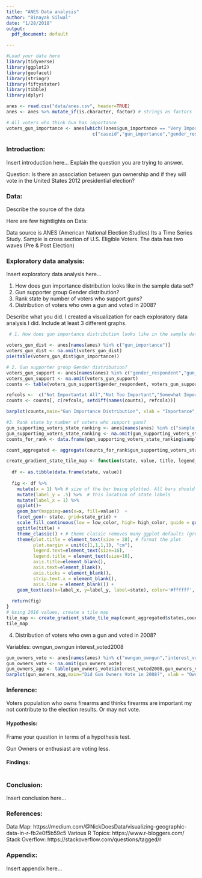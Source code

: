 ```yaml
---
title: "ANES Data analysis"
author: "Binayak Silwal"
date: "1/28/2018"
output:
  pdf_document: default

---
```


<!-- For more info on RMarkdown see http://rmarkdown.rstudio.com/ -->

<!-- Enter the code required to load your data in the space below. The data will be loaded but the line of code won't show up in your write up (echo=FALSE) in order to save space-->
```r
#Load your data here
library(tidyverse)
library(ggplot2)
library(geofacet)
library(stringr)
library(fiftystater)
library(tibble)
library(dplyr)

anes <- read.csv("data/anes.csv", header=TRUE)
anes <- anes %>% mutate_if(is.character, factor) # strings as factors

# All voters who think Gun has importance
voters_gun_importance <- anes[which((anes$gun_importance == "Very Important") | (anes$gun_importance == "Extremely Important") | (anes$gun_importance == "Somewhat Important")),names(anes) %in% 
                                c("caseid","gun_importance","gender_respondent","incgroup_prepost","sample_state","owngun_owngun")]

```

<!-- In the remainder of the document, add R code chunks as needed -->

### Introduction:

Insert introduction here...  Explain the question you are trying to answer.

Question: Is there an association between gun ownership and if they will vote in the United States 2012 presidential election?

### Data:

Describe the source of the data

Here are few hightlights on Data: 

Data source is ANES (American National Election Studies)
Its a Time Series Study.
Sample is cross section of U.S. Eligible Voters.
The data has two waves (Pre & Post Election)


### Exploratory data analysis:

Insert exploratory data analysis here...

1. How does gun importance distribution looks like in the sample data set?
2. Gun supporter group Gender distribution?
3. Rank state by number of voters who support guns?
4. Distribution of voters who own a gun and voted in 2008?

  Describe what you did.
I created a visualization for each exploratory data analysis I did. 
  Include at least 3 different graphs.  
```r
 # 1. How does gun importance distribution looks like in the sample data set?

voters_gun_dist <- anes[names(anes) %in% c("gun_importance")]
voters_gun_dist <- na.omit(voters_gun_dist)
pie(table(voters_gun_dist$gun_importance))

```

```r
# 2. Gun supporter group Gender distribution?
voters_gun_support <- anes[names(anes) %in% c("gender_respondent","gun_importance")]
voters_gun_support <- na.omit(voters_gun_support)
counts <- table(voters_gun_support$gender_respondent, voters_gun_support$gun_importance)

refcols <-  c("Not Importantat All","Not Too Important","Somewhat Important","Very Important","Extremely Important")
counts <- counts[, c(refcols, setdiff(names(counts), refcols))]

barplot(counts,main="Gun Importance Distribution", xlab = "Importance", ylab = "count", col = c("purple","sky blue"),las=1,legend=rownames(counts))
```

```r
#3. Rank state by number of voters who support guns?
gun_supporting_voters_state_ranking <- anes[names(anes) %in% c("sample_state","gun_importance")]
gun_supporting_voters_state_ranking <- na.omit(gun_supporting_voters_state_ranking)
counts_for_rank <- data.frame(gun_supporting_voters_state_ranking$sample_state, gun_supporting_voters_state_ranking$gun_importance)

count_aggregated <- aggregate(counts_for_rank$gun_supporting_voters_state_ranking.gun_importance,list(states = counts_for_rank$gun_supporting_voters_state_ranking.sample_state), length)

create_gradient_state_tile_map <- function(state, value, title, legend_title, low_color='#ccdbe5', high_color="#114365", state_grid='us_state_grid2') {
  
  df <- as.tibble(data.frame(state, value))
  
  fig <- df %>% 
    mutate(x = 1) %>% # size of the bar being plotted. All bars should be same size to make perfect squares
    mutate(label_y = .5) %>%  # this location of state labels
    mutate(label_x = 1) %>% 
    ggplot()+
    geom_bar(mapping=aes(x=x, fill=value))  +
    facet_geo(~ state, grid=state_grid) +
    scale_fill_continuous(low = low_color, high= high_color, guide = guide_colorbar(title = legend_title)) + # creates shading pattern
    ggtitle(title) +
    theme_classic() + # theme classic removes many ggplot defaults (grey background, etc)
    theme(plot.title = element_text(size = 28), # format the plot
          plot.margin = unit(c(1,1,1,1), "cm"),
          legend.text=element_text(size=16),
          legend.title = element_text(size=16),
          axis.title=element_blank(),
          axis.text=element_blank(),
          axis.ticks = element_blank(),
          strip.text.x = element_blank(),
          axis.line = element_blank()) +
    geom_text(aes(x=label_x, y=label_y, label=state), color='#ffffff', size=4) 
  
  return(fig)
}
# Using 2016 values, create a tile map
tile_map <- create_gradient_state_tile_map(count_aggregated$states,count_aggregated$x, title='State Gun Supporters', legend_title = "Sample voter count" )
tile_map
```

4. Distribution of voters who own a gun and voted in 2008?

Variables: 
owngun_owngun
interest_voted2008
```r
gun_owners_vote <- anes[names(anes) %in% c("owngun_owngun","interest_voted2008")]
gun_owners_vote <- na.omit(gun_owners_vote)
gun_owners_agg <- table(gun_owners_vote$interest_voted2008,gun_owners_vote$owngun_owngun)
barplot(gun_owners_agg,main="Did Gun Owners Vote in 2008?", xlab = "Own Gun?", ylab = "Count", col = c("purple","sky blue"),las=1,legend=rownames(gun_owners_agg))
```


### Inference:

Voters population who owns firearms and thinks firearms are important my not contribute to the election results. Or may not vote.

#### Hypothesis:
Frame your question in terms of a hypothesis test.

Gun Owners or enthusiast are voting less.

#### Findings:
```r


```
### Conclusion:

Insert conclusion here...

### References:

Data Map: https://medium.com/@NickDoesData/visualizing-geographic-data-in-r-fb2e0f5b59c5
Various R Topics: https://www.r-bloggers.com/
Stack Overflow: https://stackoverflow.com/questions/tagged/r


### Appendix:

Insert appendix here...
